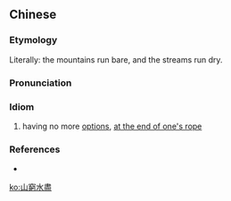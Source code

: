 {{also|山穷水尽}}
==Chinese==
{{zh-forms|s=山穷水尽}}

===Etymology===
Literally: the mountains run bare, and the streams run dry.

===Pronunciation===
{{zh-pron
|m=shān qióng shuǐ jìn
|c=saan1 kung4 seoi2 zeon6
|cat=id
}}

===Idiom===
{{zh-idiom}}
# having no more [[option]]s, [[at the end of one's rope]]

===References===
* {{cite-web|url=http://dict.revised.moe.edu.tw/cgi-bin/newDict/dict.sh?cond=%A4s%BDa&pieceLen=50&fld=1&cat=&ukey=818676390&serial=1&recNo=0&op=f&imgFont=1l|title=山窮水盡|work=Guoyu Cidian On-line Mandarin Dictionary</i> (國語辭典)|language=Mandarin|accessdate=2011-06-20}}

[[ko:山窮水盡]]